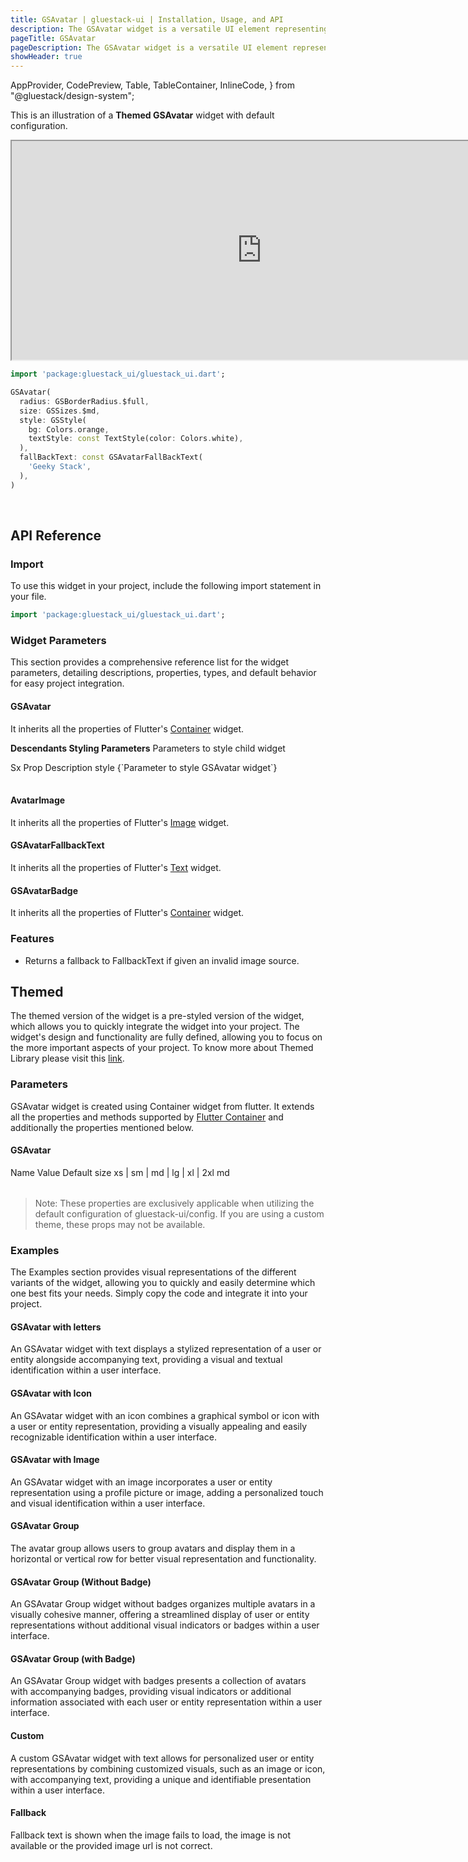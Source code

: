 ```yaml
---
title: GSAvatar | gluestack-ui | Installation, Usage, and API
description: The GSAvatar widget is a versatile UI element representing a user with profile pictures, initials, or a fallback icon. It adds a personal touch to the user interface, making it more engaging.
pageTitle: GSAvatar
pageDescription: The GSAvatar widget is a versatile UI element representing a user with profile pictures, initials, or a fallback icon. It adds a personal touch to the user interface, making it more engaging.
showHeader: true
---
```



  AppProvider,
  CodePreview,
  Table,
  TableContainer,
  InlineCode,
} from "@gluestack/design-system";

<Meta title="Components/Media And Icons/Avatar" />

This is an illustration of a **Themed GSAvatar** widget with default configuration.

<iframe
  src="https://gluestack-flutter.web.app/#/avatar-preview"
  title="Example"
  width="800"
  height="350"
></iframe>

```dart
import 'package:gluestack_ui/gluestack_ui.dart';

GSAvatar(
  radius: GSBorderRadius.$full,
  size: GSSizes.$md,
  style: GSStyle(
    bg: Colors.orange,
    textStyle: const TextStyle(color: Colors.white),
  ),
  fallBackText: const GSAvatarFallBackText(
    'Geeky Stack',
  ),
)
```

<br />

## API Reference

### Import

To use this widget in your project, include the following import statement in your file.

```dart
import 'package:gluestack_ui/gluestack_ui.dart';
```

### Widget Parameters

This section provides a comprehensive reference list for the widget parameters, detailing descriptions, properties, types, and default behavior for easy project integration.

#### GSAvatar

It inherits all the properties of Flutter's [Container](https://api.flutter.dev/flutter/widgets/Container-class.html) widget.

**Descendants Styling Parameters**
Parameters to style child widget

<AppProvider>
  <TableContainer>
    <Table>
      <Table.THead>
        <Table.TR>
          <Table.TH>
            <Table.TText>Sx Prop</Table.TText>
          </Table.TH>
          <Table.TH>
            <Table.TText>Description</Table.TText>
          </Table.TH>
        </Table.TR>
      </Table.THead>
      <Table.TBody>
        <Table.TR>
          <Table.TD>
            <Table.TText>
              <InlineCode>style</InlineCode>
            </Table.TText>
          </Table.TD>
          <Table.TD>
            <Table.TText>{`Parameter to style GSAvatar widget`}</Table.TText>
          </Table.TD>
        </Table.TR>
      </Table.TBody>
    </Table>
  </TableContainer>
</AppProvider>

#### AvatarImage

It inherits all the properties of Flutter's [Image](https://api.flutter.dev/flutter/widgets/Image-class.html) widget.

#### GSAvatarFallbackText

It inherits all the properties of Flutter's [Text](https://api.flutter.dev/flutter/widgets/Text-class.html) widget.

#### GSAvatarBadge

It inherits all the properties of Flutter's [Container](https://api.flutter.dev/flutter/widgets/Container-class.html) widget.

### Features

- Returns a fallback to FallbackText if given an invalid image source.

## Themed

The themed version of the widget is a pre-styled version of the widget, which allows you to quickly integrate the widget into your project. The widget's design and functionality are fully defined, allowing you to focus on the more important aspects of your project. To know more about Themed Library please visit this [link](https://gluestack.io/ui/docs/core-concepts/themed-library).

### Parameters

GSAvatar widget is created using Container widget from flutter. It extends all the properties and methods supported by [Flutter Container](https://api.flutter.dev/flutter/widgets/Container-class.html) and additionally the properties mentioned below.

#### GSAvatar

<AppProvider>
  <TableContainer>
    <Table>
      <Table.THead>
        <Table.TR>
          <Table.TH>
            <Table.TText>Name</Table.TText>
          </Table.TH>
          <Table.TH>
            <Table.TText>Value</Table.TText>
          </Table.TH>
          <Table.TH>
            <Table.TText>Default</Table.TText>
          </Table.TH>
        </Table.TR>
      </Table.THead>
      <Table.TBody>
        <Table.TR>
          <Table.TD>
            <Table.TText>
              <InlineCode>size</InlineCode>
            </Table.TText>
          </Table.TD>
          <Table.TD>
            <Table.TText>xs | sm | md | lg | xl | 2xl</Table.TText>
          </Table.TD>
          <Table.TD>
            <Table.TText>md</Table.TText>
          </Table.TD>
        </Table.TR>
      </Table.TBody>
    </Table>
  </TableContainer>
</AppProvider>

> Note: These properties are exclusively applicable when utilizing the default configuration of gluestack-ui/config. If you are using a custom theme, these props may not be available.

### Examples

The Examples section provides visual representations of the different variants of the widget, allowing you to quickly and easily determine which one best fits your needs. Simply copy the code and integrate it into your project.

#### GSAvatar with letters

An GSAvatar widget with text displays a stylized representation of a user or entity alongside accompanying text, providing a visual and textual identification within a user interface.

#### GSAvatar with Icon

An GSAvatar widget with an icon combines a graphical symbol or icon with a user or entity representation, providing a visually appealing and easily recognizable identification within a user interface.

#### GSAvatar with Image

An GSAvatar widget with an image incorporates a user or entity representation using a profile picture or image, adding a personalized touch and visual identification within a user interface.

#### GSAvatar Group

The avatar group allows users to group avatars and display them in a horizontal or vertical row for better visual representation and functionality.

#### GSAvatar Group (Without Badge)

An GSAvatar Group widget without badges organizes multiple avatars in a visually cohesive manner, offering a streamlined display of user or entity representations without additional visual indicators or badges within a user interface.

#### GSAvatar Group (with Badge)

An GSAvatar Group widget with badges presents a collection of avatars with accompanying badges, providing visual indicators or additional information associated with each user or entity representation within a user interface.

#### Custom

A custom GSAvatar widget with text allows for personalized user or entity representations by combining customized visuals, such as an image or icon, with accompanying text, providing a unique and identifiable presentation within a user interface.

#### Fallback

Fallback text is shown when the image fails to load, the image is not available or the provided image url is not correct.
